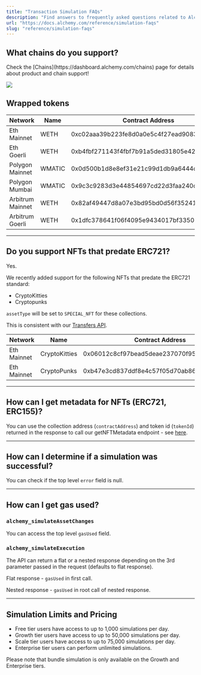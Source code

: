 ```yaml
---
title: "Transaction Simulation FAQs"
description: "Find answers to frequently asked questions related to Alchemy's Transaction Simulation APIs"
url: "https://docs.alchemy.com/reference/simulation-faqs"
slug: "reference/simulation-faqs"
---
```


## What chains do you support?

<Info>
  Check the [Chains](https://dashboard.alchemy.com/chains) page for details about product and chain support!

  ![](523fb8a9a9d899921ee1046d0ff1b389967a9976d1c6112ebbbe071ddd1ef374-image.png)
</Info>

## Wrapped tokens

| Network          | Name   | Contract Address                           |
| ---------------- | ------ | ------------------------------------------ |
| Eth Mainnet      | WETH   | 0xc02aaa39b223fe8d0a0e5c4f27ead9083c756cc2 |
| Eth Goerli       | WETH   | 0xb4fbf271143f4fbf7b91a5ded31805e42b2208d6 |
| Polygon Mainnet  | WMATIC | 0x0d500b1d8e8ef31e21c99d1db9a6444d3adf1270 |
| Polygon Mumbai   | WMATIC | 0x9c3c9283d3e44854697cd22d3faa240cfb032889 |
| Arbitrum Mainnet | WETH   | 0x82af49447d8a07e3bd95bd0d56f35241523fbab1 |
| Arbitrum Goerli  | WETH   | 0x1dfc378641f06f4095e9434017bf335018550c55 |

***

## Do you support NFTs that predate ERC721?

Yes.

We recently added support for the following NFTs that predate the ERC721 standard:

* CryptoKitties
* Cryptopunks

`assetType` will be set to `SPECIAL_NFT` for these collections.

This is consistent with our [Transfers API](/reference/transfers-api-quickstart#6-special-nft-transfers).

| Network     | Name          | Contract Address                           |
| ----------- | ------------- | ------------------------------------------ |
| Eth Mainnet | CryptoKitties | 0x06012c8cf97bead5deae237070f9587f8e7a266d |
| Eth Mainnet | CryptoPunks   | 0xb47e3cd837ddf8e4c57f05d70ab865de6e193bbb |

***

## How can I get metadata for NFTs (ERC721, ERC155)?

You can use the collection address (`contractAddress`) and token id (`tokenId`) returned in the response to call our getNFTMetadata endpoint - see [here](/reference/getnftmetadata).

***

## How can I determine if a simulation was successful?

You can check if the top level `error` field is null.

***

## How can I get gas used?

### `alchemy_simulateAssetChanges`

You can access the top level `gasUsed` field.

### `alchemy_simulateExecution`

The API can return a flat or a nested response depending on the 3rd parameter passed in the request (defaults to flat response).

Flat response - `gasUsed` in first call.

Nested response - `gasUsed` in root call of nested response.

***

## Simulation Limits and Pricing

* Free tier users have access to up to 1,000 simulations per day.
* Growth tier users have access to up to 50,000 simulations per day.
* Scale tier users have access to up to 75,000 simulations per day.
* Enterprise tier users can perform unlimited simulations.

Please note that bundle simulation is only available on the Growth and Enterprise tiers.
